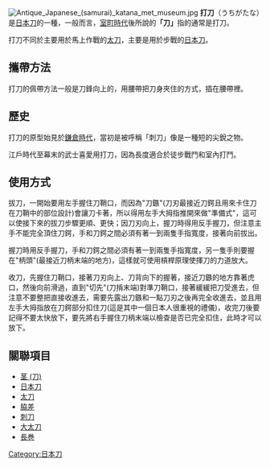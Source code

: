 {{expand|time=2014-11-23T04:05:20+00:00}}
{{unreferenced|time=2020-12-23T04:05:20+00:00}}
[[File:Antique_Japanese_(samurai)_katana_met_museum.jpg|thumb]]
'''打刀'''（うちがたな）是[[日本刀|日本刀]]的一種，一般而言，[[室町時代|室町時代]]後所說的'''「刀」'''指的通常是打刀。

打刀不同於主要用於馬上作戰的[[太刀|太刀]]，主要是用於步戰的[[日本刀|日本刀]]。

==攜帶方法==

打刀的佩帶方法一般是刀鋒向上的，用腰帶把刀身夾住的方式，插在腰帶裡。

==歷史==
打刀的原型始見於[[鎌倉時代|鎌倉時代]]，當初是被呼稱「刺刀」像是一種短的尖銳之物。

江戶時代至幕末的武士喜愛用打刀，因為長度適合於徒步戰鬥和室內打鬥。

==使用方式==
拔刀，一開始要用左手握住刀鞘口，而因為"刀鏃"(刀刃最接近刀鍔且用來卡住刀在刀鞘中的部位設計)會讓刀卡著，所以得用左手大拇指推開來做"準備式"，這可以使接下來的拔刀步驟更順、更快；因刀刃向上，握刀時得用反手握刀，但注意主手不能完全頂住刀鍔，手和刀鍔之間必須有著一到兩隻手指寬度，接著向前拔出。

握刀時用反手握刀，手和刀鍔之間必須有著一到兩隻手指寬度，另一隻手則要握在"柄頭"(最接近刀柄末端的地方)，這樣就可使用槓桿原理使揮刀的力道放大。

收刀，先握住刀鞘口，接著刀刃向上、刀背向下的握著，接近刀鏃的地方靠著虎口，然後向前滑過，直到"切先"(刀掯末端)對準刀鞘口，接著緩緩把刀受進去，但注意不要整把直接收進去，需要先露出刀鏃和一點刀刃之後再完全收進去，並且用左手大拇指放在刀鍔部分扣住刀(這是其中一個日本人很重視的禮儀)，收完刀後要記得不要太快放下，要先將右手握住刀柄末端以檢查是否已完全扣住，此時才可以放下。
== 關聯項目 ==
*[[茎_(刀)|茎 (刀)]]
*[[日本刀|日本刀]]
*[[太刀|太刀]]
*[[脇差|脇差]]
*[[刺刀|刺刀]]
*[[大太刀|大太刀]]
*[[長卷|長巻]]

{{weapon-stub}}

[[Category:日本刀|Category:日本刀]]